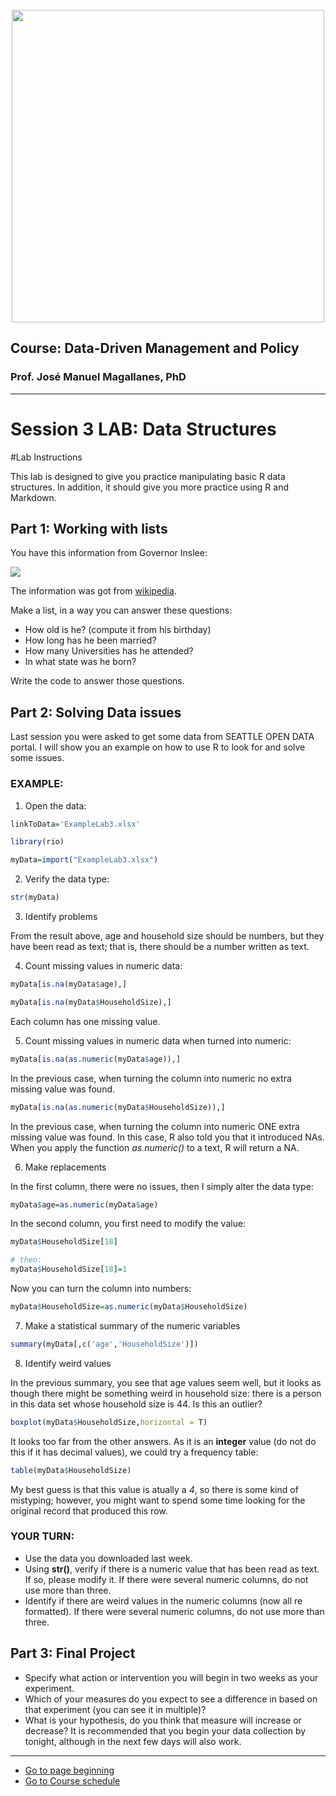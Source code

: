 
<br> 
<center><img src="http://i.imgur.com/sSaOozN.png" width="500"></center>


## Course: Data-Driven Management and Policy

### Prof. José Manuel Magallanes, PhD 

_____

# Session 3 LAB: Data Structures


#Lab Instructions

This lab is designed to give you practice manipulating basic R data structures. In addition, it should give you more practice using R and Markdown.

## Part 1: Working with lists

You have this information from Governor Inslee:

![](lab3_list.png)

The information was got from [wikipedia](https://en.wikipedia.org/wiki/Jay_Inslee). 

Make a list, in a way you can answer these questions:

* How old is he? (compute it from his birthday)
* How long has he been married?
* How many Universities has he attended?
* In what state was he born?

Write the code to answer those questions.

## Part 2: Solving Data issues

Last session you were asked to get some data from SEATTLE OPEN DATA portal. I will show you an example on how to use R to look for and solve some issues.

### EXAMPLE:

1. Open the data:

```r
linkToData='ExampleLab3.xlsx'

library(rio)

myData=import("ExampleLab3.xlsx")
```

2. Verify the data type:

```r
str(myData)
```

3. Identify problems

From the result above, age and household size should be numbers, but they have been read as text; that is, there should be a number written as text.

4. Count missing values in numeric data:

```r
myData[is.na(myData$age),]
```

```r
myData[is.na(myData$HouseholdSize),]
```

Each column has one missing value.

5. Count missing values in numeric data when turned into numeric:

```r
myData[is.na(as.numeric(myData$age)),]
```

In the previous case, when turning the column into numeric no extra missing value was found.


```r
myData[is.na(as.numeric(myData$HouseholdSize)),]
```

In the previous case, when turning the column into numeric ONE extra missing value was found. In this case, R also told you that it introduced NAs. When you apply the function _as.numeric()_ to a text, R will return a NA. 

6. Make replacements

In the first column, there were no issues, then I simply alter the data type:
```r
myData$age=as.numeric(myData$age)
```

In the second column, you first need to modify the value:

```r
myData$HouseholdSize[18]
```

```r
# then:
myData$HouseholdSize[18]=1
```

Now you can turn the column into numbers:
```r
myData$HouseholdSize=as.numeric(myData$HouseholdSize)
```

7. Make a statistical summary of the numeric variables
```r
summary(myData[,c('age','HouseholdSize')])
```

8. Identify weird values

In the previous summary, you see that age values seem well, but it looks as though there might be something weird in household size: there is a person in this data set whose household size is 44. Is this an outlier?

```r
boxplot(myData$HouseholdSize,horizontal = T)
```

It looks too far from the other answers. As it is an **integer** value (do not do this if it has decimal values), we could try a frequency table:
```r
table(myData$HouseholdSize)
```

My best guess is that this value is atually a _4_, so there is some kind of mistyping; however, you might want to spend some time looking for the original record that produced this row.

### YOUR TURN:

* Use the data you downloaded last week.
* Using **str()**, verify if there is a numeric value that has been read as text. If so, please modify it. If there were several numeric columns, do not use more than three.
* Identify if there are weird values in the numeric columns (now all re formatted). If there were several numeric columns, do not use more than three.


## Part 3: Final Project

* Specify what action or intervention you will begin in two weeks as your experiment. 
* Which of your measures do you expect to see a difference in based on that experiment (you can see it in multiple)?
* What is your hypothesis, do you think that measure will increase or decrease? It is recommended that you begin your data collection by tonight, although in the next few days will also work.


----

* [Go to page beginning](#beginning)
* [Go to Course schedule](https://ds4ps.org/ddmp-uw-class-spring-2019/schedule/)
